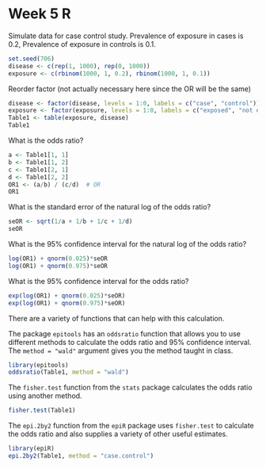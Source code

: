 Week 5 R
====

Simulate data for case control study. Prevalence of exposure in cases is 0.2, Prevalence of exposure in controls is 0.1. 

```r
set.seed(706)
disease <- c(rep(1, 1000), rep(0, 1000))
exposure <- c(rbinom(1000, 1, 0.2), rbinom(1000, 1, 0.1))
```

Reorder factor (not actually necessary here since the OR will be the same)

```r
disease <- factor(disease, levels = 1:0, labels = c("case", "control"))
exposure <- factor(exposure, levels = 1:0, labels = c("exposed", "not exposed"))
Table1 <- table(exposure, disease)
Table1
```

What is the odds ratio?

```r
a <- Table1[1, 1]
b <- Table1[1, 2]
c <- Table1[2, 1]
d <- Table1[2, 2]
OR1 <- (a/b) / (c/d)  # OR
OR1
```

What is the standard error of the natural log of the odds ratio?

```r
seOR <- sqrt(1/a + 1/b + 1/c + 1/d)
seOR
```

What is the 95% confidence interval for the natural log of the odds ratio?

```r
log(OR1) + qnorm(0.025)*seOR
log(OR1) + qnorm(0.975)*seOR
```

What is the 95% confidence interval for the odds ratio?

```r
exp(log(OR1) + qnorm(0.025)*seOR)
exp(log(OR1) + qnorm(0.975)*seOR)
```

There are a variety of functions that can help with this calculation.

The package `epitools` has an `oddsratio` function that allows you to use different methods to calculate the odds ratio and 95% confidence interval. The `method = "wald"` argument gives you the method taught in class.
```r
library(epitools)
oddsratio(Table1, method = "wald")
```

The `fisher.test` function from the `stats` package calculates the odds ratio using another method.

```r
fisher.test(Table1)
```

The `epi.2by2` function from the `epiR` package uses `fisher.test` to calculate the odds ratio and also supplies a variety of other useful estimates.
```r
library(epiR)
epi.2by2(Table1, method = "case.control")
```
